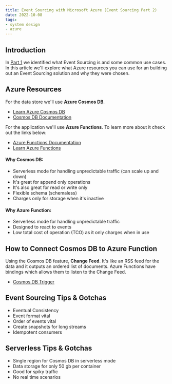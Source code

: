```yaml
---
title: Event Sourcing with Microsoft Azure (Event Sourcing Part 2)
date: 2022-10-08
tags:
- system design
- azure
---
```


## Introduction
In [Part 1](/when-to-use-event-sourcing-event-sourcing-part-1) we identified what Event Sourcing is and some common use cases. 
In this article we'll explore what Azure resources you can use for an building out an Event Sourcing solution and why they were chosen.

## Azure Resources
For the data store we'll use **Azure Cosmos DB**.
- [Learn Azure Cosmos DB](https://learn.microsoft.com/en-us/training/modules/explore-azure-cosmos-db/)
- [Cosmos DB Documentation](https://learn.microsoft.com/en-au/azure/cosmos-db/)

For the application we'll use **Azure Functions**. To learn more about it check out the links below:
- [Azure Functions Documentation](https://learn.microsoft.com/en-us/azure/azure-functions/)
- [Learn Azure Functions](https://learn.microsoft.com/en-us/azure/azure-functions/functions-reference?tabs=blob)

#### Why Cosmos DB:
- Serverless mode for handling unpredictable traffic (can scale up and down)
- It's great for append only operations
- It's also great for read or write only
- Flexible schema (schemaless)
- Charges only for storage when it's inactive

#### Why Azure Function:
- Serverless mode for handling unpredictable traffic
- Designed to react to events
- Low total cost of operation (TCO) as it only charges when in use

## How to Connect Cosmos DB to Azure Function
Using the Cosmos DB feature, **Change Feed**. It's like an RSS feed for the data and it outputs an ordered list of documents. 
Azure Functions have bindings which allows them to listen to the Change Feed.

- [Cosmos DB Trigger](https://.microsoft.com/en-us/azure/azure-functions/functions-create-cosmos-db-triggered-function)

## Event Sourcing Tips & Gotchas
- Eventual Consistency
- Event format vital
- Order of events vital
- Create snapshots for long streams
- Idempotent consumers

## Serverless Tips & Gotchas
- Single region for Cosmos DB in serverless mode
- Data storage for only 50 gb per container
- Good for spiky traffic
- No real time scenarios